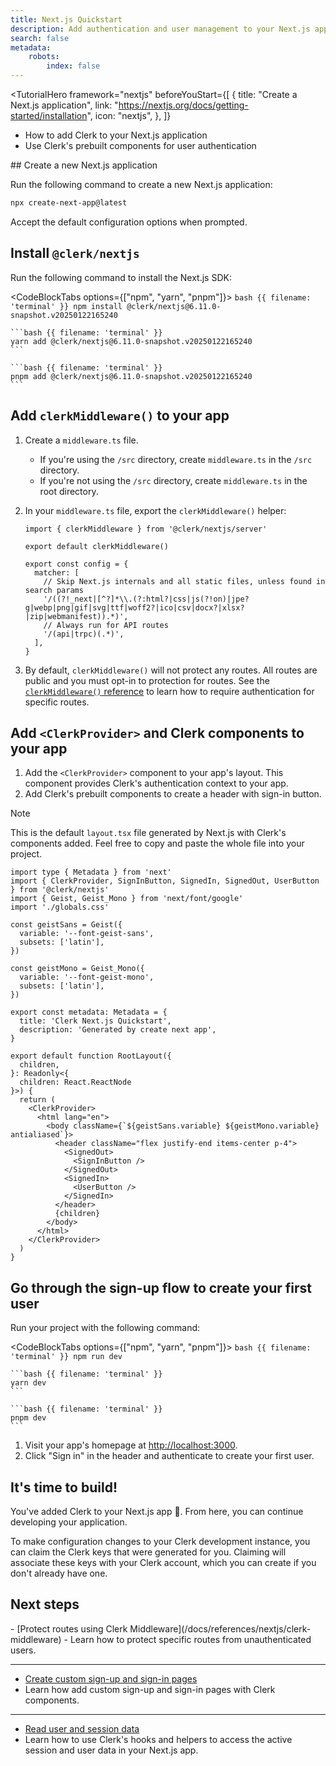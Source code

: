 ```yaml
---
title: Next.js Quickstart
description: Add authentication and user management to your Next.js app.
search: false
metadata:
    robots:
        index: false
---
```


<TutorialHero
  framework="nextjs"
  beforeYouStart={[
{
title: "Create a Next.js application",
link: "https://nextjs.org/docs/getting-started/installation",
icon: "nextjs",
},
]}
>
  - How to add Clerk to your Next.js application
  - Use Clerk's prebuilt components for user authentication
</TutorialHero>

<Steps>
  ## Create a new Next.js application

  Run the following command to create a new Next.js application:

  ```bash {{ filename: 'terminal' }}
  npx create-next-app@latest
  ```

  Accept the default configuration options when prompted.

  ## Install `@clerk/nextjs`

  Run the following command to install the Next.js SDK:

  <CodeBlockTabs options={["npm", "yarn", "pnpm"]}>
    ```bash {{ filename: 'terminal' }}
    npm install @clerk/nextjs@6.11.0-snapshot.v20250122165240
    ```

    ```bash {{ filename: 'terminal' }}
    yarn add @clerk/nextjs@6.11.0-snapshot.v20250122165240
    ```

    ```bash {{ filename: 'terminal' }}
    pnpm add @clerk/nextjs@6.11.0-snapshot.v20250122165240
    ```
  </CodeBlockTabs>

  ## Add `clerkMiddleware()` to your app

  1. Create a `middleware.ts` file.
     - If you're using the `/src` directory, create `middleware.ts` in the `/src` directory.
     - If you're not using the `/src` directory, create `middleware.ts` in the root directory.
  1. In your `middleware.ts` file, export the `clerkMiddleware()` helper:

     ```tsx {{ filename: 'middleware.ts' }}
     import { clerkMiddleware } from '@clerk/nextjs/server'

     export default clerkMiddleware()

     export const config = {
       matcher: [
         // Skip Next.js internals and all static files, unless found in search params
         '/((?!_next|[^?]*\\.(?:html?|css|js(?!on)|jpe?g|webp|png|gif|svg|ttf|woff2?|ico|csv|docx?|xlsx?|zip|webmanifest)).*)',
         // Always run for API routes
         '/(api|trpc)(.*)',
       ],
     }
     ```
  1. By default, `clerkMiddleware()` will not protect any routes. All routes are public and you must opt-in to protection for routes. See the [`clerkMiddleware()` reference](/docs/references/nextjs/clerk-middleware) to learn how to require authentication for specific routes.

  ## Add `<ClerkProvider>` and Clerk components to your app

  1. Add the `<ClerkProvider>` component to your app's layout. This component provides Clerk's authentication context to your app.
  1. Add Clerk's prebuilt components to create a header with sign-in button.

  > [!NOTE]
  > This is the default `layout.tsx` file generated by Next.js with Clerk's components added. Feel free to copy and paste the whole file into your project.

  ```tsx {{ filename: 'app/layout.tsx', mark: [2, 27, [30, 37], 41] }}
  import type { Metadata } from 'next'
  import { ClerkProvider, SignInButton, SignedIn, SignedOut, UserButton } from '@clerk/nextjs'
  import { Geist, Geist_Mono } from 'next/font/google'
  import './globals.css'

  const geistSans = Geist({
    variable: '--font-geist-sans',
    subsets: ['latin'],
  })

  const geistMono = Geist_Mono({
    variable: '--font-geist-mono',
    subsets: ['latin'],
  })

  export const metadata: Metadata = {
    title: 'Clerk Next.js Quickstart',
    description: 'Generated by create next app',
  }

  export default function RootLayout({
    children,
  }: Readonly<{
    children: React.ReactNode
  }>) {
    return (
      <ClerkProvider>
        <html lang="en">
          <body className={`${geistSans.variable} ${geistMono.variable} antialiased`}>
            <header className="flex justify-end items-center p-4">
              <SignedOut>
                <SignInButton />
              </SignedOut>
              <SignedIn>
                <UserButton />
              </SignedIn>
            </header>
            {children}
          </body>
        </html>
      </ClerkProvider>
    )
  }
  ```

  ## Go through the sign-up flow to create your first user

  Run your project with the following command:

  <CodeBlockTabs options={["npm", "yarn", "pnpm"]}>
    ```bash {{ filename: 'terminal' }}
    npm run dev
    ```

    ```bash {{ filename: 'terminal' }}
    yarn dev
    ```

    ```bash {{ filename: 'terminal' }}
    pnpm dev
    ```
  </CodeBlockTabs>

  1. Visit your app's homepage at [http://localhost:3000](http://localhost:3000).
  1. Click "Sign in" in the header and authenticate to create your first user.

  ## It's time to build!

  You've added Clerk to your Next.js app 🎉. From here, you can continue developing your application.

  To make configuration changes to your Clerk development instance, you can claim the Clerk keys that were generated for you. Claiming will associate these keys with your Clerk account, which you can create if you don't already have one.
</Steps>

## Next steps

<Cards>
  - [Protect routes using Clerk Middleware](/docs/references/nextjs/clerk-middleware)
  - Learn how to protect specific routes from unauthenticated users.

  ---

  - [Create custom sign-up and sign-in pages](/docs/references/nextjs/custom-signup-signin-pages)
  - Learn how add custom sign-up and sign-in pages with Clerk components.

  ---

  - [Read user and session data](/docs/references/nextjs/read-session-data)
  - Learn how to use Clerk's hooks and helpers to access the active session and user data in your Next.js app.
</Cards>
